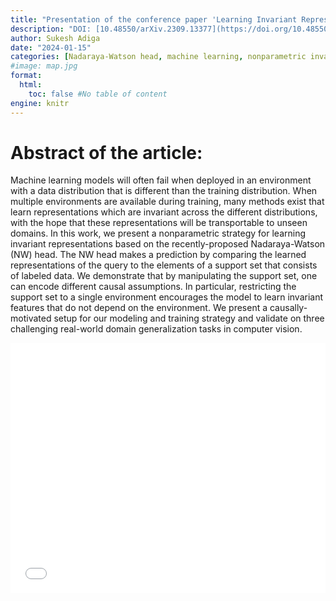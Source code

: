 ```yaml
---
title: "Presentation of the conference paper 'Learning Invariant Representations with a Nonparametric Nadaraya-Watson Head'"
description: "DOI: [10.48550/arXiv.2309.13377](https://doi.org/10.48550/arXiv.2309.13377){target='_blank'}"
author: Sukesh Adiga
date: "2024-01-15"
categories: [Nadaraya-Watson head, machine learning, nonparametric invariant representation]
#image: map.jpg
format:
  html:
    toc: false #No table of content
engine: knitr
---
```


# Abstract of the article:

Machine learning models will often fail when deployed in an environment with a data distribution that is different than the training distribution. When multiple environments are available during training, many methods exist that learn representations which are invariant across the different distributions, with the hope that these representations will be transportable to unseen domains. In this work, we present a nonparametric strategy for learning invariant representations based on the recently-proposed Nadaraya-Watson (NW) head. The NW head makes a prediction by comparing the learned representations of the query to the elements of a support set that consists of labeled data. We demonstrate that by manipulating the support set, one can encode different causal assumptions. In particular, restricting the support set to a single environment encourages the model to learn invariant features that do not depend on the environment. We present a causally-motivated setup for our modeling and training strategy and validate on three challenging real-world domain generalization tasks in computer vision. 


![](../../../docs/journalclub/pdfs/2024_01_15_sukesh_NWhead.pdf){width=100% height=400}